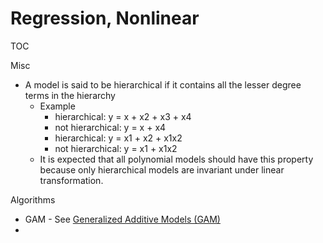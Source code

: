 # Regression, Nonlinear

TOC



Misc

* A model is said to be hierarchical if it contains all the lesser degree terms in the hierarchy
	* Example
		* hierarchical: y = x + x2 + x3 + x4
		* not hierarchical: y = x + x4
		* hierarchical: y = x1 + x2 + x1x2
		* not hierarchical: y = x1 + x1x2
	* It is expected that all polynomial models should have this property because only hierarchical models are invariant under linear transformation.



Algorithms

* GAM - See [Generalized Additive Models (GAM)](Generalized Additive Models (GAM))
* 

